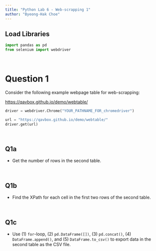 ```yaml
---
title: "Python Lab 6 - Web-scrapping 1"
author: "Byeong-Hak Choe"
---
```


## Load Libraries

```python
import pandas as pd
from selenium import webdriver
```

<br>

# Question 1


Consider the following example webpage table for web-scrapping:

[https://qavbox.github.io/demo/webtable/](https://qavbox.github.io/demo/webtable/)

```python
driver = webdriver.Chrome("YOUR_PATHNAME_FOR_chromedriver")

url = "https://qavbox.github.io/demo/webtable/"
driver.get(url)

```


<br>

## Q1a
- Get the number of rows in the second table.

<br>


## Q1b
- Find the XPath for each cell in the first two rows of the second table.

<br>

## Q1c
- Use (1) `for`-loop, (2) `pd.DataFrame([])`, (3) `pd.concat()`, (4) `DataFrame.append()`, and (5) `DataFrame.to_csv()` to export data in the second table as the CSV file.

